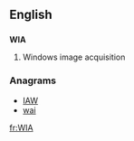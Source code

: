{{also|wia}}
==English==

==={{initialism}}===
'''WIA'''

# {{computing}} Windows image acquisition

===Anagrams===
* [[IAW#English|IAW]]
* [[wai#English|wai]]

[[fr:WIA]]